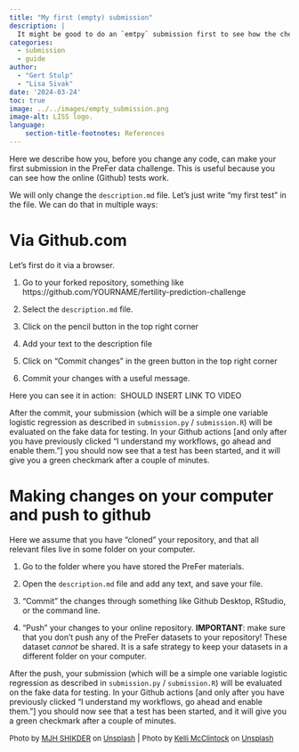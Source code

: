 ```yaml
---
title: "My first (empty) submission"
description: |
  It might be good to do an `emtpy` submission first to see how the checks work 
categories:
  - submission
  - guide
author: 
  - "Gert Stulp"
  - "Lisa Sivak"
date: '2024-03-24'
toc: true
image: ../../images/empty_submission.png
image-alt: LISS logo. 
language: 
    section-title-footnotes: References
---
```


Here we describe how you, before you change any code, can make your first submission in the PreFer data challenge. This is useful because you can see how the online (Github) tests work.

We will only change the `description.md` file. Let's just write "my first test" in the file. We can do that in multiple ways:

# Via Github.com 

Let's first do it via a browser. 

1. Go to your forked repository, something like https://github.com/YOURNAME/fertility-prediction-challenge

2. Select the `description.md` file. 

3. Click on the pencil button in the top right corner

4. Add your text to the description file

5. Click on "Commit changes" in the green button in the top right corner

6. Commit your changes with a useful message. 

Here you can see it in action:
![]() SHOULD INSERT LINK TO VIDEO

After the commit, your submission (which will be a simple one variable logistic regression as described in `submission.py` / `submission.R`) will be evaluated on the fake data for testing. In your Github actions [and only after you have previously clicked “I understand my workflows, go ahead and enable them.”] you should now see that a test has been started, and it will give you a green checkmark after a couple of minutes. 

# Making changes on your computer and push to github

Here we assume that you have "cloned" your repository, and that all relevant files live in some folder on your computer. 

1. Go to the folder where you have stored the PreFer materials. 

2. Open the `description.md` file and add any text, and save your file. 

3. "Commit" the changes through something like Github Desktop, RStudio, or the command line.

4. "Push" your changes to your online repository. **IMPORTANT**: make sure that you don't push any of the PreFer datasets to your repository! These dataset *cannot* be shared. It is a safe strategy to keep your datasets in a different folder on your computer. 

After the push, your submission (which will be a simple one variable logistic regression as described in `submission.py` / `submission.R`) will be evaluated on the fake data for testing. In your Github actions [and only after you have previously clicked “I understand my workflows, go ahead and enable them.”] you should now see that a test has been started, and it will give you a green checkmark after a couple of minutes. 



<font size="-1">Photo by <a href="https://unsplash.com/@mjh_shikder?utm_content=creditCopyText&utm_medium=referral&utm_source=unsplash">MJH SHIKDER</a> on <a href="https://unsplash.com/photos/two-white-sheets-of-paper-on-a-gray-background-qNMsA7ucvqo?utm_content=creditCopyText&utm_medium=referral&utm_source=unsplash">Unsplash</a></font> | <font size="-1">Photo by <a href="https://unsplash.com/@kelli_mcclintock?utm_content=creditCopyText&utm_medium=referral&utm_source=unsplash">Kelli McClintock</a> on <a href="https://unsplash.com/photos/white-box-on-white-table-GopRYASfsOc?utm_content=creditCopyText&utm_medium=referral&utm_source=unsplash">Unsplash</a></font>

